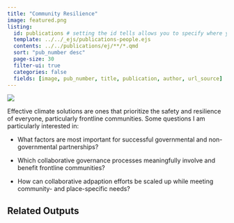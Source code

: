```yaml
---
title: "Community Resilience"
image: featured.png
listing:
  id: publications # setting the id tells allows you to specify where you want it to appear
  template: ../../_ejs/publications-people.ejs
  contents: ../../publications/ej/**/*.qmd
  sort: "pub_number desc"
  page-size: 30
  filter-ui: true
  categories: false
  fields: [image, pub_number, title, publication, author, url_source]
---
```


![](featured.png)

Effective climate solutions are ones that prioritize the safety and resilience of everyone, particularly frontline communities. Some questions I am particularly interested in: 

-   What factors are most important for successful governmental and non-governmental partnerships?

-   Which collaborative governance processes meaningfully involve and benefit frontline communities?

-   How can collaborative adpaption efforts be scaled up while meeting community- and place-specific needs?

## Related Outputs

::: {#publications}
:::
